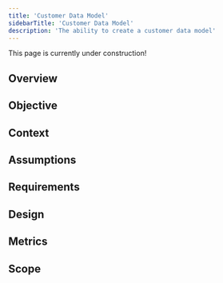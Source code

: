 ```yaml
---
title: 'Customer Data Model'
sidebarTitle: 'Customer Data Model'
description: 'The ability to create a customer data model'
---
```

<Note>
    This page is currently under construction!
</Note>

## Overview

## Objective

## Context

## Assumptions

## Requirements

## Design

## Metrics

## Scope